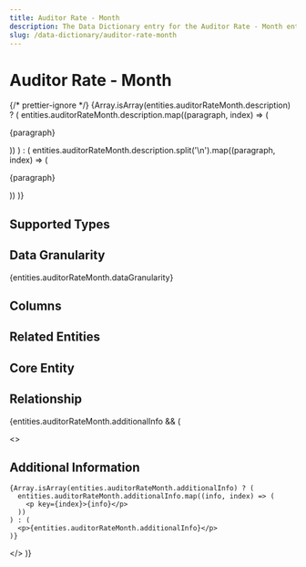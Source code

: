 ```yaml
---
title: Auditor Rate - Month
description: The Data Dictionary entry for the Auditor Rate - Month entity
slug: /data-dictionary/auditor-rate-month
---
```



# Auditor Rate - Month

{/* prettier-ignore */}
{Array.isArray(entities.auditorRateMonth.description) ? (
  entities.auditorRateMonth.description.map((paragraph, index) => (
    <p key={index}>{paragraph}</p>
))
) : (
entities.auditorRateMonth.description.split('\n').map((paragraph, index) => (

<p key={index}>{paragraph}</p>
)) )}

## Supported Types

<SupportedTypesTable
  supportedTypes={entities.auditorRateMonth.supportedTypes}
/>

## Data Granularity

{entities.auditorRateMonth.dataGranularity}

## Columns

<ColumnsTable columns={entities.auditorRateMonth.columns} />

## Related Entities

<RelatedEntitiesList
  relatedEntities={entities.auditorRateMonth.relatedEntities}
/>

## Core Entity

<CoreEntityTable coreEntities={entities.auditorRateMonth.coreEntity} />

## Relationship

<RelationshipTable
  relationship={entities.auditorRateMonth.relationship}
  simple={true}
/>

{entities.auditorRateMonth.additionalInfo && (

  <>
    <h2>Additional Information</h2>

    {Array.isArray(entities.auditorRateMonth.additionalInfo) ? (
      entities.auditorRateMonth.additionalInfo.map((info, index) => (
        <p key={index}>{info}</p>
      ))
    ) : (
      <p>{entities.auditorRateMonth.additionalInfo}</p>
    )}

  </>
)}
